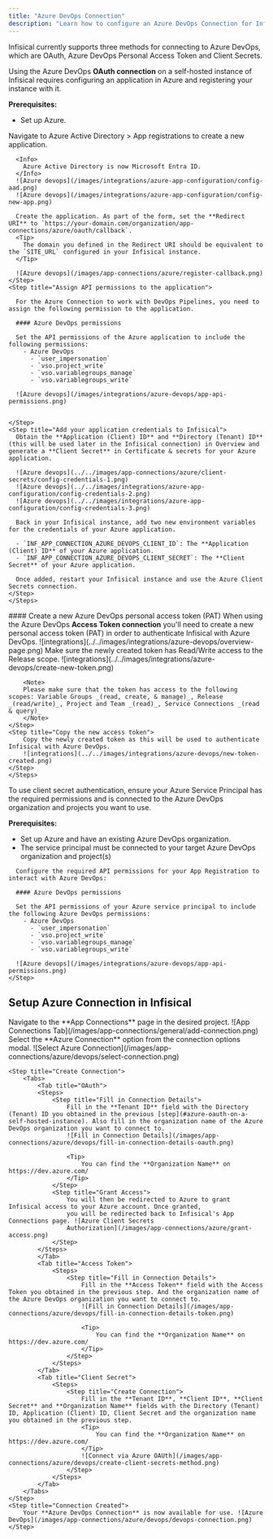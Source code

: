 ```yaml
---
title: "Azure DevOps Connection"
description: "Learn how to configure an Azure DevOps Connection for Infisical."
---
```


Infisical currently supports three methods for connecting to Azure DevOps, which are OAuth, Azure DevOps Personal Access Token and Client Secrets.

<Accordion title="Azure OAuth on a Self-Hosted Instance">
  Using the Azure DevOps <b>OAuth connection</b> on a self-hosted instance of Infisical requires configuring an application in Azure
  and registering your instance with it.

  **Prerequisites:**

  - Set up Azure.

  <Steps>
    <Step title="Create an application in Azure">
      Navigate to Azure Active Directory > App registrations to create a new application.

      <Info>
        Azure Active Directory is now Microsoft Entra ID.
      </Info>
      ![Azure devops](/images/integrations/azure-app-configuration/config-aad.png)
      ![Azure devops](/images/integrations/azure-app-configuration/config-new-app.png)

      Create the application. As part of the form, set the **Redirect URI** to `https://your-domain.com/organization/app-connections/azure/oauth/callback`.
      <Tip>
        The domain you defined in the Redirect URI should be equivalent to the `SITE_URL` configured in your Infisical instance.
      </Tip>

      ![Azure devops](/images/app-connections/azure/register-callback.png)
    </Step>
    <Step title="Assign API permissions to the application">

      For the Azure Connection to work with DevOps Pipelines, you need to assign the following permission to the application.

      #### Azure DevOps permissions
    
      Set the API permissions of the Azure application to include the following permissions: 
        - Azure DevOps
          - `user_impersonation`
          - `vso.project_write`
          - `vso.variablegroups_manage`
          - `vso.variablegroups_write`

      ![Azure devops](/images/integrations/azure-devops/app-api-permissions.png)


    </Step>
    <Step title="Add your application credentials to Infisical">
      Obtain the **Application (Client) ID** and **Directory (Tenant) ID** (this will be used later in the Infisical connection) in Overview and generate a **Client Secret** in Certificate & secrets for your Azure application.

      ![Azure devops](../../images/app-connections/azure/client-secrets/config-credentials-1.png)
      ![Azure devops](../../images/integrations/azure-app-configuration/config-credentials-2.png)
      ![Azure devops](../../images/integrations/azure-app-configuration/config-credentials-3.png)

      Back in your Infisical instance, add two new environment variables for the credentials of your Azure application.

      - `INF_APP_CONNECTION_AZURE_DEVOPS_CLIENT_ID`: The **Application (Client) ID** of your Azure application.
      - `INF_APP_CONNECTION_AZURE_DEVOPS_CLIENT_SECRET`: The **Client Secret** of your Azure application.

      Once added, restart your Infisical instance and use the Azure Client Secrets connection.
    </Step>
    </Steps>    

</Accordion>

<Accordion title="Azure DevOps personal access token (PAT)">
    #### Create a new Azure DevOps personal access token (PAT)
    When using the Azure DevOps <b>Access Token connection</b> you'll need to create a new personal access token (PAT) in order to authenticate Infisical with Azure DevOps.
    <Steps>
    <Step title="Navigate to Azure DevOps">
        ![integrations](../../images/integrations/azure-devops/overview-page.png)
    </Step>
    <Step title="Create a new token">
        Make sure the newly created token has Read/Write access to the Release scope.
        ![integrations](../../images/integrations/azure-devops/create-new-token.png)

        <Note>
        Please make sure that the token has access to the following scopes: Variable Groups _(read, create, & manage)_, Release _(read/write)_, Project and Team _(read)_, Service Connections _(read & query)_
        </Note>
    </Step>
    <Step title="Copy the new access token">
        Copy the newly created token as this will be used to authenticate Infisical with Azure DevOps.
        ![integrations](../../images/integrations/azure-devops/new-token-created.png)
    </Step>
    </Steps>
</Accordion>

<Accordion title="Client Secret Authentication">
  To use client secret authentication, ensure your Azure Service Principal has the required permissions and is connected to the Azure DevOps organization and projects you want to use.

  **Prerequisites:**
  - Set up Azure and have an existing Azure DevOps organization.
  - The service principal must be connected to your target Azure DevOps organization and project(s)

  <Steps>
    <Step title="Assign API permissions to the service principal">

      Configure the required API permissions for your App Registration to interact with Azure DevOps:

      #### Azure DevOps permissions
    
      Set the API permissions of your Azure service principal to include the following Azure DevOps permissions: 
        - Azure DevOps
          - `user_impersonation`
          - `vso.project_write`
          - `vso.variablegroups_manage`
          - `vso.variablegroups_write`

      ![Azure devops](/images/integrations/azure-devops/app-api-permissions.png)
    </Step>
  </Steps>
</Accordion>

## Setup Azure Connection in Infisical

<Steps>
	<Step title="Navigate to App Connections">
		Navigate to the **App Connections** page in the desired project. ![App Connections
		Tab](/images/app-connections/general/add-connection.png)
	</Step>
	<Step title="Add Connection">
		Select the **Azure Connection** option from the connection options modal. ![Select Azure Connection](/images/app-connections/azure/devops/select-connection.png)
	</Step>

    <Step title="Create Connection">
        <Tabs>
            <Tab title="OAuth">
            <Steps>
                <Step title="Fill in Connection Details">
                    Fill in the **Tenant ID** field with the Directory (Tenant) ID you obtained in the previous [step](#azure-oauth-on-a-self-hosted-instance). Also fill in the organization name of the Azure DevOps organization you want to connect to.
                    ![Fill in Connection Details](/images/app-connections/azure/devops/fill-in-connection-details-oauth.png)

                    <Tip>
                        You can find the **Organization Name** on https://dev.azure.com/
                    </Tip>
                </Step>
                <Step title="Grant Access">
                    You will then be redirected to Azure to grant Infisical access to your Azure account. Once granted,
                    you will be redirected back to Infisical's App Connections page. ![Azure Client Secrets
                    Authorization](/images/app-connections/azure/grant-access.png)
                </Step>
            </Steps>
            </Tab>
            <Tab title="Access Token">
                <Steps>
                    <Step title="Fill in Connection Details">
                        Fill in the **Access Token** field with the Access Token you obtained in the previous step. And the organization name of the Azure DevOps organization you want to connect to.
                        ![Fill in Connection Details](/images/app-connections/azure/devops/fill-in-connection-details-token.png)

                        <Tip>
                            You can find the **Organization Name** on https://dev.azure.com/
                        </Tip>
                    </Step>
                </Steps>
            </Tab>
            <Tab title="Client Secret">
                <Steps>
                    <Step title="Create Connection">
                        Fill in the **Tenant ID**, **Client ID**, **Client Secret** and **Organization Name** fields with the Directory (Tenant) ID, Application (Client) ID, Client Secret and the organization name you obtained in the previous step.
                        <Tip>
                            You can find the **Organization Name** on https://dev.azure.com/
                        </Tip>
                        ![Connect via Azure OAUth](/images/app-connections/azure/devops/create-client-secrets-method.png)
                    </Step>
                </Steps>
            </Tab>
        </Tabs>
    </Step>
	<Step title="Connection Created">
		Your **Azure DevOps Connection** is now available for use. ![Azure DevOps](/images/app-connections/azure/devops/devops-connection.png)
	</Step>
</Steps>
